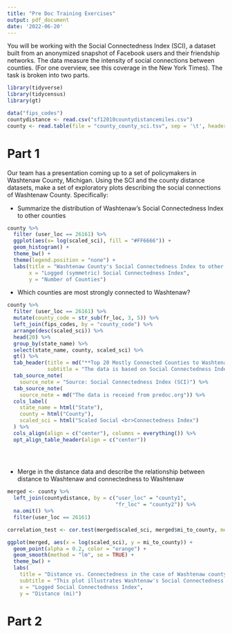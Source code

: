 ```yaml
---
title: "Pre Doc Training Exercises"
output: pdf_document
date: '2022-06-20'
---
```


You will be working with the Social Connectedness Index (SCI), a dataset built from an anonymized snapshot of Facebook users and their friendship networks. The data measure the intensity of social connections between counties. (For one overview, see this coverage in the New York Times). The task is broken into two parts.

```r
library(tidyverse)
library(tidycensus)
library(gt)

data("fips_codes")
countydistance <- read.csv("sf12010countydistancemiles.csv")
county <- read.table(file = "county_county_sci.tsv", sep = '\t', header = TRUE)
```

# Part 1

Our team has a presentation coming up to a set of policymakers in Washtenaw County, Michigan. Using the SCI and the county distance datasets, make a set of exploratory plots describing the social connections of Washtenaw County. Specifically:

-   Summarize the distribution of Washtenaw's Social Connectedness Index to other counties

```r

county %>%
  filter (user_loc == 26161) %>%
  ggplot(aes(x= log(scaled_sci), fill = "#FF6666")) + 
  geom_histogram() +
  theme_bw() +
  theme(legend.position = "none") +
  labs(title = "Washtenaw County's Social Connectedness Index to other counties",
       x = "Logged (symmetric) Social Connectedness Index",
       y = "Number of Counties")

```

-   Which counties are most strongly connected to Washtenaw?

```r
county %>%
  filter (user_loc == 26161) %>%
  mutate(county_code = str_sub(fr_loc, 3, 5)) %>%
  left_join(fips_codes, by = "county_code") %>%
  arrange(desc(scaled_sci)) %>%
  head(20) %>%
  group_by(state_name) %>%
  select(state_name, county, scaled_sci) %>%
  gt() %>%  
  tab_header(title = md("**Top 20 Mostly Connected Counties to Washtenaw**"),
             subtitle = "The data is based on Social Connectedness Index (SCI)") %>%
  tab_source_note(
    source_note = "Source: Social Connectedness Index (SCI)") %>%
  tab_source_note(
    source_note = md("The data is receied from predoc.org")) %>%
  cols_label(
    state_name = html("State"),
    county = html("County"),
    scaled_sci = html("Scaled Social <br>Connectedness Index")
  ) %>%
  cols_align(align = c("center"), columns = everything()) %>%
  opt_align_table_header(align = c("center"))
  

  


```

-   Merge in the distance data and describe the relationship between distance to Washtenaw and connectedness to Washtenaw

```r

merged <- county %>%
  left_join(countydistance, by = c("user_loc" = "county1",
                                   "fr_loc" = "county2")) %>%
  na.omit() %>%
  filter(user_loc == 26161)

correlation_test <- cor.test(merged$scaled_sci, merged$mi_to_county, method = "pearson")

ggplot(merged, aes(x = log(scaled_sci), y = mi_to_county)) +
  geom_point(alpha = 0.2, color = "orange") +
  geom_smooth(method = "lm", se = TRUE) +
  theme_bw() +
  labs(
    title = "Distance vs. Connectedness in the case of Washtenaw county",
    subtitle = "This plot illustrates Washtenaw's Social Connectedness Index against its distance to other counties. These two variables have a **-0.16 pearson correlation score.**",
    x = "Logged Social Connectedness Index",
    y = "Distance (mi)")


```

# Part 2
